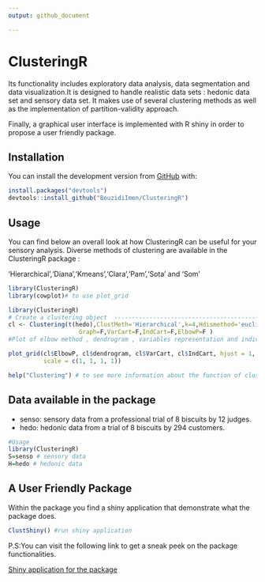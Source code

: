 ```yaml
---
output: github_document

---
```




#                   ClusteringR



  Its functionality includes exploratory data analysis, data segmentation and data visualization.It is designed to handle realistic data sets : hedonic data set and sensory data set.
It makes use of several clustering methods as well as the implementation of partition-validity approach.

Finally, a graphical user interface is implemented  with R shiny in order to propose a user friendly package.


## Installation
You can install the development version from [GitHub](https://github.com/) with:
``` r
install.packages("devtools")
devtools::install_github("BouzidiImen/ClusteringR")

```


## Usage 
You can find below an overall look at how ClusteringR can be useful for your sensory analysis. Diverse methods of clustering are available in the ClusteringR package :

'Hierarchical','Diana','Kmeans','Clara','Pam','Sota' and 'Som'

```r
library(ClusteringR)
library(cowplot)# to use plot_grid
```



```r

library(ClusteringR)
# Create a clustering object  -------------------------------------------------
cl <- Clustering(t(hedo),ClustMeth='Hierarchical',k=4,Hdismethod='euclidean',Hmethod="ward.D2",
                    Graph=F,VarCart=F,IndCart=F,ElbowP=F )
#Plot of elbow method , dendrogram , variables representation and individuals

plot_grid(cl$ElbowP, cl$dendrogram, cl$VarCart, cl$IndCart, hjust = 1, vjust = 1,
          scale = c(1, 1, 1, 1))

```
```r
help("Clustering") # to see more information about the function of clustering 
```



## Data available in the package

* senso: sensory data from a professional trial of 8 biscuits by 12 judges.
* hedo: hedonic data from a trial of 8 biscuits by 294 customers.
```r
#Usage 
library(ClusteringR)
S=senso # sensory data 
H=hedo # hedonic data

```

## A User Friendly Package

Within the package you find a shiny application that demonstrate what the package does.
```r
ClustShiny() #run shiny application
```


P.S:You can visit the following link to get a sneak peek on the package functionalities.

[Shiny application for the package](https://imenbouzidi.shinyapps.io/InterfaceForThepackage/)
